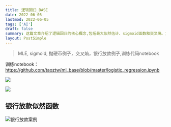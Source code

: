 ```yaml
---
title: 逻辑回归_BASE
date: 2022-06-05
lastmod: 2022-06-05
tags: ['AI']
draft: false
summary: 这篇文章介绍了逻辑回归的核心概念,包括最大似然估计、sigmoid函数和交叉熵。文章通过抛硬币和银行放款的例子来解释这些概念,并提供了一个训练逻辑回归模型的代码notebook。
layout: PostSimple
---
```


> MLE, sigmoid, 抛硬币例子，交叉熵，银行放款例子,训练代码notebook

训练notebook：https://github.com/taoztw/ml_base/blob/master/logistic_regression.ipynb

![](https://www.tzer.top/usr/uploads/2022/06/3430975621.png)

![](https://www.tzer.top/usr/uploads/2022/06/1059158574.png)

## 银行放款似然函数

![银行放款案例](https://www.tzer.top/usr/uploads/2022/06/2020813345.png)
